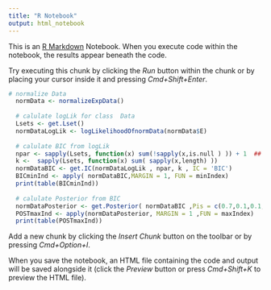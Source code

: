 ```yaml
---
title: "R Notebook"
output: html_notebook
---
```


This is an [R Markdown](http://rmarkdown.rstudio.com) Notebook. When you execute code within the notebook, the results appear beneath the code. 

Try executing this chunk by clicking the *Run* button within the chunk or by placing your cursor inside it and pressing *Cmd+Shift+Enter*. 

```r
# normalize Data
  normData <- normalizeExpData()
  
  # calulate logLik for class  Data
  Lsets <- get.Lset()
  normDataLogLik <- logLikelihoodOfnormData(normData$E)
  
  # calulate BIC from logLik 
  npar <- sapply(Lsets, function(x) sum(!sapply(x,is.null ) )) + 1  ## number parapeters for LogLilk -> mean + var 
  k <-  sapply(Lsets, function(x) sum( sapply(x,length) ))
  normDataBIC <- get.IC(normDataLogLik , npar, k , IC = 'BIC')
  BICminInd <- apply( normDataBIC,MARGIN = 1, FUN = minIndex)
  print(table(BICminInd))
  
  # calulate Posterior from BIC
  normDataPosterior <- get.Posterior( normDataBIC ,Pis = c(0.7,0.1,0.1,0.1))
  POSTmaxInd <- apply(normDataPosterior, MARGIN = 1 ,FUN = maxIndex)
  print(table(POSTmaxInd))
```
Add a new chunk by clicking the *Insert Chunk* button on the toolbar or by pressing *Cmd+Option+I*.

When you save the notebook, an HTML file containing the code and output will be saved alongside it (click the *Preview* button or press *Cmd+Shift+K* to preview the HTML file).

